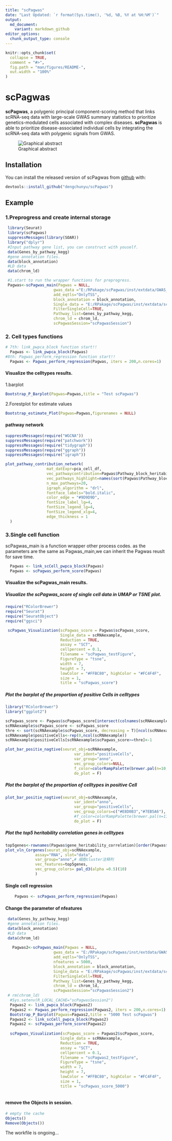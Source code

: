 ```yaml
---
title: "scPagwas"
date: "Last Updated: `r format(Sys.time(), '%d, %B, %Y at %H:%M')`"
output:
  md_document:
    variant: markdown_github
editor_options:
  chunk_output_type: console
---
```


```r
knitr::opts_chunk$set(
  collapse = TRUE,
  comment = "#>",
  fig.path = "man/figures/README-",
  out.width = "100%"
)
```

# scPagwas

**scPagwas**, a polygenic principal component-scoring method that links scRNA-seq data with large-scale GWAS summary statistics to prioritize genetics-modulated cells associated with complex diseases.
**scPagwas** is able to prioritize disease-associated individual cells by integrating the scRNA-seq data with polygenic signals from GWAS.


![Graphical abstract](img/workflow_20220222.png)

## Installation

You can install the released version of scPagwas from [github](https://github.com/dengchunyu/scPagwas) with:

``` r
devtools::install_github("dengchunyu/scPagwas")

```

## Example 

### 1.Preprogress and create internal storage

```r
 
 library(Seurat)
 library(scPagwas)
 suppressMessages(library(SOAR))
 library("dplyr")
 #Input pathway gene list, you can construct with youself.
 data(Genes_by_pathway_kegg)
 #gene annotation files.
 data(block_annotation)
 #LD data
 data(chrom_ld)

 #1.start to run the wrapper functions for preprogress.
 Pagwas<-scPagwas_main(Pagwas = NULL,
                     gwas_data ="E:/RPakage/scPagwas/inst/extdata/GWAS_summ_example.txt",
                     add_eqtls="OnlyTSS",
                     block_annotation = block_annotation,
                     Single_data = "E:/RPakage/scPagwas/inst/extdata/scRNAexample.rds",
                     FilterSingleCell=TRUE,
                     Pathway_list=Genes_by_pathway_kegg,
                     chrom_ld = chrom_ld,
                     scPagwasSession="scPagwasSession")
```
 
### 2. Cell types functions  
 
```r
# 7th: link_pwpca_block function start!! 
  Pagwas <- link_pwpca_block(Pagwas)
#8th: Pagwas_perform_regression function start!!
  Pagwas <- Pagwas_perform_regression(Pagwas, iters = 200,n.cores=1)
``` 
#### Visualize the celltypes results.

 1.barplot
```r
Bootstrap_P_Barplot(Pagwas=Pagwas,title = "Test scPagwas")
```

 2.Forestplot for estimate values
```r
Bootstrap_estimate_Plot(Pagwas=Pagwas,figurenames = NULL)

```

#### pathway network

```r
suppressMessages(require("WGCNA"))
suppressMessages(require("patchwork"))
suppressMessages(require("tidygraph"))
suppressMessages(require("ggraph"))
suppressMessages(require("igraph"))

plot_pathway_contribution_network(
                  mat_datExpr=pca_cell_df,
                  vec_pathwaycontribution=Pagwas$Pathway_block_heritability,
                  vec_pathways_highlight=names(sort(Pagwas$Pathway_block_heritability,decreasing = T)[1:5]),
                  n_max_pathways=20,
                  igraph_algorithm = "drl",
                  fontface_labels="bold.italic",
                  color_edge = "#9D9D9D",
                  fontSize_label_lg=4,
                  fontSize_legend_lg=4,
                  fontSize_legend_xlg=4,
                  edge_thickness = 1
  )

```
#######


### 3.Single cell function 
scPagwas_main is a function wrapper other process codes.
as the parameters are the same as Pagwas_main,we can inherit the Pagwas reuslt for save time.

```r
  Pagwas <- link_scCell_pwpca_block(Pagwas)
  Pagwas <- scPagwas_perform_score(Pagwas)

```


#### Visualize the scPagwas_main results.
##### Visualize the scPagwas_score of single cell data in UMAP or TSNE plot. 

```r
require("RColorBrewer")
require("Seurat")
require("SeuratObject")
require("ggsci")

 scPagwas_Visualization(scPagwas_score = Pagwas$scPagwas_score,
                        Single_data = scRNAexample,
                        Reduction = TRUE,
                        assay = "SCT",
                        cellpercent = 0.1,
                        filename = "scPagwas_testFigure",
                        FigureType = "tsne",
                        width = 7,
                        height = 7,
                        lowColor = "#FFBC80", highColor = "#FC4F4F",
                        size = 1,
                        title = "scPagwas_score")
```

##### Plot the barplot of the proportion of positive Cells in celltypes

```r
library("RColorBrewer")
library("ggplot2")

scPagwas_score <- Pagwas$scPagwas_score[intersect(colnames(scRNAexample),names(Pagwas$scPagwas_score))]
scRNAexample$scPagwas_score <- scPagwas_score
thre <- sort(scRNAexample$scPagwas_score, decreasing = T)[ncol(scRNAexample) * 0.1]
scRNAexample$positiveCells<-rep(0,ncol(scRNAexample))
scRNAexample$positiveCells[scRNAexample$scPagwas_score>=thre]<-1

plot_bar_positie_nagtive(seurat_obj=scRNAexample,
                              var_ident="positiveCells",
                              var_group="anno",
                              vec_group_colors=NULL,
                              f_color=colorRampPalette(brewer.pal(n=10, name="RdYlBu")),
                              do_plot = F)
```

##### Plot the barplot of the proportion of celltypes in positive Cell 

```r
plot_bar_positie_nagtive(seurat_obj=scRNAexample,
                              var_ident="anno",
                              var_group="positiveCells",
                              vec_group_colors=c("#E8D0B3","#7EB5A6"),
                              #f_color=colorRampPalette(brewer.pal(n=11, name="RdYlBu")),
                              do_plot = F)
```

##### Plot the top5 heritability correlation genes in celltypes

```r
top5genes<-rownames(Pagwas$gene_heritability_correlation)[order(Pagwas$gene_heritability_correlation,decreasing = T)[1:5]]
plot_vln_Corgenes(seurat_obj=scRNAexample,
             assay="RNA", slot="data",
             var_group="anno",# 细胞cluster注释列
             vec_features=top5genes,
             vec_group_colors= pal_d3(alpha =0.5)(10)
             )
```

#### Single cell regression

```r
    Pagwas <- scPagwas_perform_regression(Pagwas)

```

#### Change the parameter of nfeatures 

```r
 data(Genes_by_pathway_kegg)
 #gene annotation files.
 data(block_annotation)
 #LD data
 data(chrom_ld)
 
   Pagwas2<-scPagwas_main(Pagwas = NULL,
                     gwas_data = "E:/RPakage/scPagwas/inst/extdata/GWAS_summ_example.txt",
                     add_eqtls="OnlyTSS",
                     nfeatures = 5000,
                     block_annotation = block_annotation,
                     Single_data = "E:/RPakage/scPagwas/inst/extdata/scRNAexample.rds",
                     FilterSingleCell=TRUE,
                     Pathway_list=Genes_by_pathway_kegg,
                     chrom_ld = chrom_ld,
                     scPagwasSession="scPagwasSession2")
 # rm(chrom_ld)
  #Sys.setenv(R_LOCAL_CACHE="scPagwasSession2")
  Pagwas2 <- link_pwpca_block(Pagwas2)
  Pagwas2 <- Pagwas_perform_regression(Pagwas2, iters = 200,n.cores=1)
  Bootstrap_P_Barplot(Pagwas=Pagwas2,title = "5000 Test scPagwas")
  Pagwas2 <- link_scCell_pwpca_block(Pagwas2)
  Pagwas2 <- scPagwas_perform_score(Pagwas2)
  
  scPagwas_Visualization(scPagwas_score = Pagwas2$scPagwas_score,
                        Single_data = scRNAexample,
                        Reduction = TRUE,
                        assay = "SCT",
                        cellpercent = 0.1,
                        filename = "scPagwas2_testFigure",
                        FigureType = "tsne",
                        width = 7,
                        height = 7,
                        lowColor = "#FFBC80", highColor = "#FC4F4F",
                        size = 1,
                        title = "scPagwas_score_5000")
  
```

#### remove the Objects in session. 

```r
# empty the cache
Objects()
Remove(Objects())

```
The workfile is ongoing...
